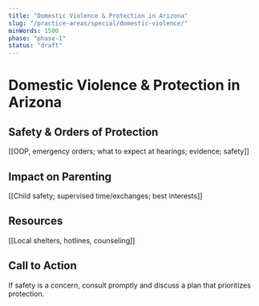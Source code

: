 ```yaml
---
title: "Domestic Violence & Protection in Arizona"
slug: "/practice-areas/special/domestic-violence/"
minWords: 1500
phase: "phase-1"
status: "draft"
---
```


# Domestic Violence & Protection in Arizona

## Safety & Orders of Protection
[[OOP, emergency orders; what to expect at hearings; evidence; safety]]

## Impact on Parenting
[[Child safety; supervised time/exchanges; best interests]]

## Resources
[[Local shelters, hotlines, counseling]]

## Call to Action
If safety is a concern, consult promptly and discuss a plan that prioritizes protection.

